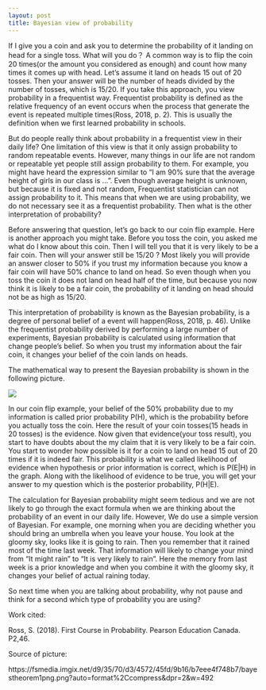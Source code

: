 ```yaml
---
layout: post
title: Bayesian view of probability
---
```


If I give you a coin and ask you to determine the probability of it landing on head for a single toss. What will you do？ A common way is to flip the coin 20 times(or the amount you considered as enough) and count how many times it comes up with head. Let's assume it land on heads 15 out of 20 tosses. Then your answer will be the number of heads divided by the number of tosses, which is 15/20. If you take this approach, you view probability in a frequentist way. Frequentist probability is defined as the relative frequency of an event occurs when the process that generate the event is repeated multiple times(Ross, 2018, p. 2). This is usually the definition when we first learned probability in schools.

But do people really think about probability in a frequentist view in their daily life? One limitation of this view is that it only assign probability to random repeatable events. However, many things in our life are not random or repeatable yet people still assign probability to them. For example, you might have heard the expression similar to "I am 90% sure that the average height of girls in our class is ...". Even though average height is unknown, but because it is fixed and not random, Frequentist statistician can not assign probability to it. This means that when we are using probability, we do not necessary see it as a frequentist probability. Then what is the other interpretation of probability?

Before answering that question, let's go back to our coin flip example. Here is another approach you might take. Before you toss the coin, you asked me what do I know about this coin. Then I will tell you that it is very likely to be a fair coin. Then will your answer still be 15/20 ? Most likely you will provide an answer closer to 50% if you trust my information because you know a fair coin will have 50% chance to land on head. So even though when you toss the coin it does not land on head half of the time, but because you now think it is likely to be a fair coin, the probability of it landing on head should not be as high as 15/20.

This interpretation of probability is known as the Bayesian probability, is a degree of personal belief of a event will happen(Ross, 2018, p. 46). Unlike the frequentist probability derived by performing a large number of experiments, Bayesian probability is calculated using information that change people's belief. So when you trust my information about the fair coin, it changes your belief of the coin lands on heads.

The mathematical way to present the Bayesian probability is shown in the following picture.

![](https://fsmedia.imgix.net/d9/35/70/d3/4572/45fd/9b16/b7eee4f748b7/bayestheorem1png.png?auto=format%2Ccompress&dpr=2&w=492)

In our coin flip example, your belief of the 50% probability due to my information is called prior probability P(H), which is the probability before you actually toss the coin. Here the result of your coin tosses(15 heads in 20 tosses) is the evidence. Now given that evidence(your toss result), you start to have doubts about the my claim that it is very likely to be a fair coin. You start to wonder how possible is it for a coin to land on head 15 out of 20 times if it is indeed fair. This probability is what we called likelihood of evidence when hypothesis or prior information is correct, which is P(E|H) in the graph. Along with the likelihood of evidence to be true, you will get your answer to my question which is the posterior probability, P(H|E).

The calculation for Bayesian probability might seem tedious and we are not likely to go through the exact formula when we are thinking about the probability of an event in our daily life. However, We do use a simple version of Bayesian. For example, one morning when you are deciding whether you should bring an umbrella when you leave your house. You look at the gloomy sky, looks like it is going to rain. Then you remember that it rained most of the time last week. That information will likely to change your mind from "It might rain" to "It is very likely to rain". Here the memory from last week is a prior knowledge and when you combine it with the gloomy sky, it changes your belief of actual raining today.

So next time when you are talking about probability, why not pause and think for a second which type of probability you are using?


Work cited:

Ross, S. (2018). First Course in Probability. Pearson Education Canada. P2,46.


Source of picture:

https://fsmedia.imgix.net/d9/35/70/d3/4572/45fd/9b16/b7eee4f748b7/bayestheorem1png.png?auto=format%2Ccompress&dpr=2&w=492


